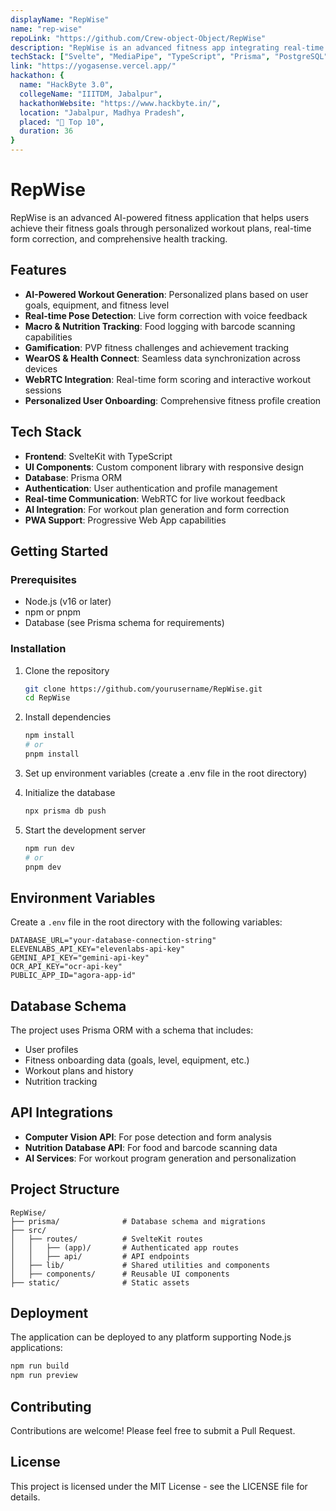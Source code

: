 ```yaml
---
displayName: "RepWise"
name: "rep-wise"
repoLink: "https://github.com/Crew-object-Object/RepWise"
description: "RepWise is an advanced fitness app integrating real-time pose detection with voice feedback, macro tracking with barcode scanning, and AI-powered workout programs."
techStack: ["Svelte", "MediaPipe", "TypeScript", "Prisma", "PostgreSQL", "TailwindCSS", "ShadcnUI"]
link: "https://yogasense.vercel.app/"
hackathon: {
  name: "HackByte 3.0",
  collegeName: "IIITDM, Jabalpur",
  hackathonWebsite: "https://www.hackbyte.in/",
  location: "Jabalpur, Madhya Pradesh",
  placed: "🏅 Top 10",
  duration: 36
}
---
```


# RepWise

RepWise is an advanced AI-powered fitness application that helps users achieve their fitness goals through personalized workout plans, real-time form correction, and comprehensive health tracking.

## Features

- **AI-Powered Workout Generation**: Personalized plans based on user goals, equipment, and fitness level
- **Real-time Pose Detection**: Live form correction with voice feedback
- **Macro & Nutrition Tracking**: Food logging with barcode scanning capabilities
- **Gamification**: PVP fitness challenges and achievement tracking
- **WearOS & Health Connect**: Seamless data synchronization across devices
- **WebRTC Integration**: Real-time form scoring and interactive workout sessions
- **Personalized User Onboarding**: Comprehensive fitness profile creation

## Tech Stack

- **Frontend**: SvelteKit with TypeScript
- **UI Components**: Custom component library with responsive design
- **Database**: Prisma ORM
- **Authentication**: User authentication and profile management
- **Real-time Communication**: WebRTC for live workout feedback
- **AI Integration**: For workout plan generation and form correction
- **PWA Support**: Progressive Web App capabilities

## Getting Started

### Prerequisites

- Node.js (v16 or later)
- npm or pnpm
- Database (see Prisma schema for requirements)

### Installation

1. Clone the repository

   ```bash
   git clone https://github.com/yourusername/RepWise.git
   cd RepWise
   ```

2. Install dependencies

   ```bash
   npm install
   # or
   pnpm install
   ```

3. Set up environment variables (create a .env file in the root directory)

4. Initialize the database

   ```bash
   npx prisma db push
   ```

5. Start the development server
   ```bash
   npm run dev
   # or
   pnpm dev
   ```

## Environment Variables

Create a `.env` file in the root directory with the following variables:

```
DATABASE_URL="your-database-connection-string"
ELEVENLABS_API_KEY="elevenlabs-api-key"
GEMINI_API_KEY="gemini-api-key"
OCR_API_KEY="ocr-api-key"
PUBLIC_APP_ID="agora-app-id"
```

## Database Schema

The project uses Prisma ORM with a schema that includes:

- User profiles
- Fitness onboarding data (goals, level, equipment, etc.)
- Workout plans and history
- Nutrition tracking

## API Integrations

- **Computer Vision API**: For pose detection and form analysis
- **Nutrition Database API**: For food and barcode scanning data
- **AI Services**: For workout program generation and personalization

## Project Structure

```
RepWise/
├── prisma/              # Database schema and migrations
├── src/
│   ├── routes/          # SvelteKit routes
│   │   ├── (app)/       # Authenticated app routes
│   │   ├── api/         # API endpoints
│   ├── lib/             # Shared utilities and components
│   ├── components/      # Reusable UI components
├── static/              # Static assets
```

## Deployment

The application can be deployed to any platform supporting Node.js applications:

```bash
npm run build
npm run preview
```

## Contributing

Contributions are welcome! Please feel free to submit a Pull Request.

## License

This project is licensed under the MIT License - see the LICENSE file for details.

